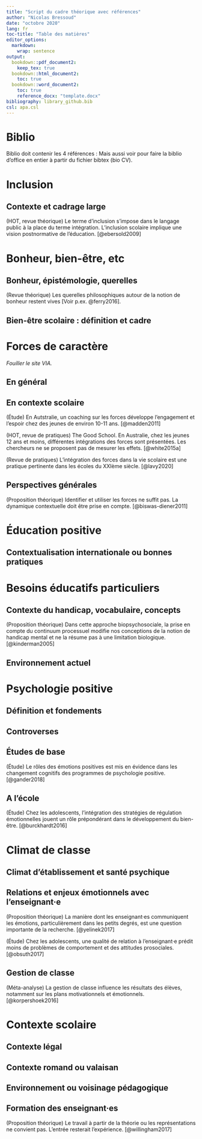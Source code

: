 ```yaml
---
title: "Script du cadre théorique avec références"
author: "Nicolas Bressoud"
date: "octobre 2020"
lang: fr
toc-title: "Table des matières"
editor_options:
  markdown:
    wrap: sentence
output: 
  bookdown::pdf_document2:
    keep_tex: true
  bookdown::html_document2:
    toc: true
  bookdown::word_document2:
    toc: true
    reference_docx: "template.docx"
bibliography: library_github.bib
csl: apa.csl
---
```




# Biblio

Biblio doit contenir les 4 références :
Mais aussi voir pour faire la biblio d'office en entier à partir du fichier bibtex (bio CV).


# Inclusion

## Contexte et cadrage large

(HOT, revue théorique) Le terme d’inclusion s’impose dans le langage public à la place du terme intégration. L’inclusion scolaire implique une vision postnormative de l’éducation. [@ebersold2009]








# Bonheur, bien-être, etc

## Bonheur, épistémologie, querelles

(Revue théorique) Les querelles philosophiques autour de la notion de bonheur restent vives [Voir p.ex. @ferry2016].

## Bien-être scolaire : définition et cadre



# Forces de caractère

*Fouiller le site VIA.*

## En général


## En contexte scolaire

(Étude) En Autstralie, un coaching sur les forces développe l’engagement et l’espoir chez des jeunes de environ 10-11 ans. [@madden2011] 

(HOT, revue de pratiques) The Good School. En Australie, chez les jeunes 12 ans et moins, différentes intégrations des forces sont présentées. Les chercheurs ne se proposent pas de mesurer les effets. [@white2015a]

(Revue de pratiques) L’intégration des forces dans la vie scolaire est une pratique pertinente dans les écoles du XXIème siècle. [@lavy2020]

## Perspectives générales

(Proposition théorique) Identifier et utiliser les forces ne suffit pas. La dynamique contextuelle doit être prise en compte. [@biswas-diener2011]





# Éducation positive

## Contextualisation internationale ou bonnes pratiques



# Besoins éducatifs particuliers

## Contexte du handicap, vocabulaire, concepts

(Proposition théorique) Dans cette approche biopsychosociale, la prise en compte du continuum processuel modifie nos conceptions de la notion de handicap mental et ne la résume pas à une limitation biologique. [@kinderman2005]

## Environnement actuel

# Psychologie positive

## Définition et fondements

## Controverses

## Études de base

(Étude) Le rôles des émotions positives est mis en évidence dans les changement cognitifs des programmes de psychologie positive. [@gander2018]

## A l’école

(Étude) Chez les adolescents, l’intégration des stratégies de régulation émotionnelles jouent un rôle prépondérant dans le développement du bien-être. [@burckhardt2016]


# Climat de classe

## Climat d’établissement et santé psychique

## Relations et enjeux émotionnels avec l’enseignant·e

(Proposition théorique) La manière dont les enseignant·es communiquent les émotions, particulièrement dans les petits degrés, est une question importante de la recherche. [@yelinek2017]

(Étude) Chez les adolescents, une qualité de relation à l’enseignant·e prédit moins de problèmes de comportement et des attitudes prosociales. [@obsuth2017]

## Gestion de classe

(Méta-analyse) La gestion de classe influence les résultats des élèves, notamment sur les plans motivationnels et émotionnels. [@korpershoek2016]





# Contexte scolaire

## Contexte légal

## Contexte romand ou valaisan

## Environnement ou voisinage pédagogique

## Formation des enseignant·es

(Proposition théorique) Le travail à partir de la théorie ou les représentations ne convient pas. L’entrée resterait l’expérience. [@willingham2017]

